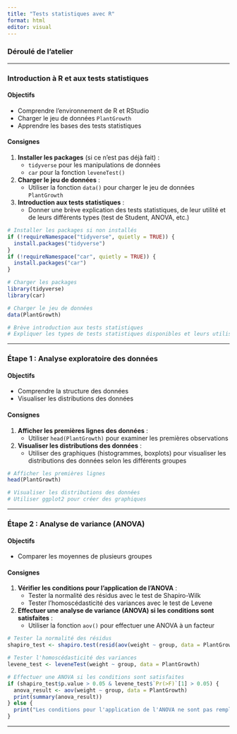 ```yaml
---
title: "Tests statistiques avec R"
format: html
editor: visual
---
```


### Déroulé de l'atelier

------------------------------------------------------------------------

### Introduction à R et aux tests statistiques

#### Objectifs

-   Comprendre l'environnement de R et RStudio
-   Charger le jeu de données `PlantGrowth`
-   Apprendre les bases des tests statistiques

#### Consignes

1.  **Installer les packages** (si ce n'est pas déjà fait) :
    -   `tidyverse` pour les manipulations de données
    -   `car` pour la fonction `leveneTest()`
2.  **Charger le jeu de données** :
    -   Utiliser la fonction `data()` pour charger le jeu de données `PlantGrowth`
3.  **Introduction aux tests statistiques** :
    -   Donner une brève explication des tests statistiques, de leur utilité et de leurs différents types (test de Student, ANOVA, etc.)

``` r
# Installer les packages si non installés
if (!requireNamespace("tidyverse", quietly = TRUE)) {
  install.packages("tidyverse")
}
if (!requireNamespace("car", quietly = TRUE)) {
  install.packages("car")
}

# Charger les packages
library(tidyverse)
library(car)

# Charger le jeu de données
data(PlantGrowth)

# Brève introduction aux tests statistiques
# Expliquer les types de tests statistiques disponibles et leurs utilisations
```

------------------------------------------------------------------------

### Étape 1 : Analyse exploratoire des données

#### Objectifs

-   Comprendre la structure des données
-   Visualiser les distributions des données

#### Consignes

1.  **Afficher les premières lignes des données** :
    -   Utiliser `head(PlantGrowth)` pour examiner les premières observations
2.  **Visualiser les distributions des données** :
    -   Utiliser des graphiques (histogrammes, boxplots) pour visualiser les distributions des données selon les différents groupes

``` r
# Afficher les premières lignes
head(PlantGrowth)

# Visualiser les distributions des données
# Utiliser ggplot2 pour créer des graphiques
```

------------------------------------------------------------------------

### Étape 2 : Analyse de variance (ANOVA)

#### Objectifs

-   Comparer les moyennes de plusieurs groupes

#### Consignes

1.  **Vérifier les conditions pour l'application de l'ANOVA** :
    -   Tester la normalité des résidus avec le test de Shapiro-Wilk
    -   Tester l'homoscédasticité des variances avec le test de Levene
2.  **Effectuer une analyse de variance (ANOVA) si les conditions sont satisfaites** :
    -   Utiliser la fonction `aov()` pour effectuer une ANOVA à un facteur

``` r
# Tester la normalité des résidus
shapiro_test <- shapiro.test(resid(aov(weight ~ group, data = PlantGrowth)))

# Tester l'homoscédasticité des variances
levene_test <- leveneTest(weight ~ group, data = PlantGrowth)

# Effectuer une ANOVA si les conditions sont satisfaites
if (shapiro_test$p.value > 0.05 & levene_test$`Pr(>F)`[1] > 0.05) {
  anova_result <- aov(weight ~ group, data = PlantGrowth)
  print(summary(anova_result))
} else {
  print("Les conditions pour l'application de l'ANOVA ne sont pas remplies.")
}
```

------------------------------------------------------------------------

### 
